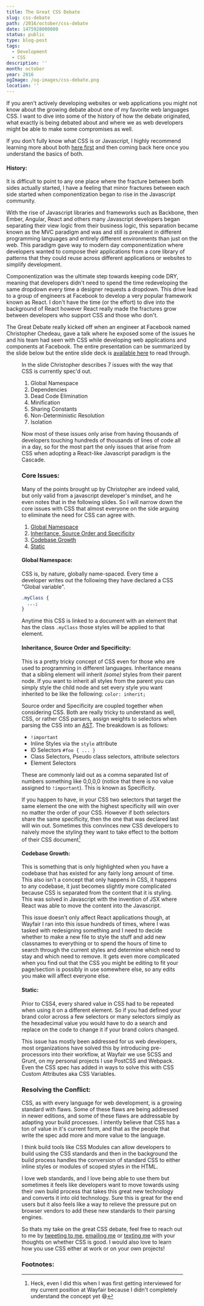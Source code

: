 ```yaml
---
title: The Great CSS Debate
slug: css-debate
path: /2016/october/css-debate
date: 1475928000000
status: public
type: blog-post
tags:
  - Development
  - CSS
description: ''
month: october
year: 2016
ogImage: /og-images/css-debate.png
location: ''
---
```




If you aren't actively developing websites or web applications you might not
know about the growing debate about one of my favorite web languages CSS. I want
to dive into some of the history of how the debate originated, what exactly is
being debated about and where we as web developers might be able to make some
compromises as well.

If you don't fully know what CSS is or Javascript, I highly recommend learning
more about both
<a href="https://www.w3.org/standards/webdesign/htmlcss" data-css-link-article>here
first</a> and then coming back here once you understand the basics of both.

#### History:

It is difficult to point to any one place where the fracture between both sides
actually started, I have a feeling that minor fractures between each side
started when componentization began to rise in the Javascript community.

With the rise of Javascript libraries and frameworks such as Backbone, then
Ember, Angular, React and others many Javascript developers began separating
their view logic from their business logic, this separation became known as the
MVC paradigm and was and still is prevalent in different programming languages
and entirely different environments than just on the web. This paradigm gave way
to modern day componentization where developers wanted to compose their
applications from a core library of patterns that they could reuse across
different applications or websites to simplify development.

Componentization was the ultimate step towards keeping code DRY, meaning that
developers didn't need to spend the time redeveloping the same dropdown every
time a designer requests a dropdown. This drive lead to a group of engineers at
Facebook to develop a very popular framework known as React. I don't have the
time (or the effort) to dive into the background of React however React really
made the fractures grow between developers who support CSS and those who don't.

The Great Debate really kicked off when an engineer at Facebook named
Christopher Chedeau, gave a talk where he exposed some of the issues he and his
team had seen with CSS while developing web applications and components at
Facebook. The entire presentation can be summarized by the slide below but the
entire slide deck is
<a href="https://speakerdeck.com/vjeux/react-css-in-js" data-css-link-article>available
here</a> to read through.


<Figure
  src="/images/css-debate/the-slide.jpg"
  alt="A slide containing the following content: 'Plan: Problems with CSS at scale - Global Namespace - Dependencies - Dead Code Elimination - Minification - Sharing Constants - Non-deterministic Resolution - Isolation  Before we get to the crazy JS part, I'm going to go over all the issues we've been facing when trying to use CSS at scale and how we worked around them. When I'm saying at scale, it means in a codebase with hundreds of developers that are committing code everyday and where most of them are not front-end developers'"
  width="1024"
  height="768"
  caption="The slide that started the great debate!"
/>

In the slide Christopher describes 7 issues with the way that CSS is currently
spec'd out.

1.  Global Namespace
2.  Dependencies
3.  Dead Code Elimination
4.  Minification
5.  Sharing Constants
6.  Non-Deterministic Resolution
7.  Isolation

Now most of these issues only arise from having thousands of developers touching
hundreds of thousands of lines of code all in a day, so for the most part the
only issues that arise from CSS when adopting a React-like Javascript paradigm
is the Cascade.

### Core Issues:

Many of the points brought up by Christopher are indeed valid, but only valid
from a javascript developer's mindset, and he even notes that in the following
slides. So I will narrow down the core issues with CSS that almost everyone on
the side arguing to eliminate the need for CSS can agree with.

1.  [Global Namespace](#global)
2.  [Inheritance, Source Order and Specificity](#inheritance)
3.  [Codebase Growth](#codebase)
4.  [Static](#static)

#### Global Namespace:

CSS is, by nature, globally name-spaced. Every time a developer writes out the
following they have declared a CSS "Global variable".

```css
.myClass {
  ...;
}
```

Anytime this CSS is linked to a document with an element that has the class
`.myClass` those styles will be applied to that element.

#### Inheritance, Source Order and Specificity:

This is a pretty tricky concept of CSS even for those who are used to
programming in different languages. Inheritance means that a sibling element
will inherit _(some)_ styles from their parent node. If you want to inherit all
styles from the parent you can simply style the child node and set every style
you want inherited to be like the following: `color: inherit;`

Source order and Specificity are coupled together when considering CSS. Both are
really tricky to understand as well, CSS, or rather CSS parsers, assign weights
to selectors when parsing the CSS into an
<a href="#ast" data-css-link-article data-footnote="Abstract Syntax Tree" id="ast">AST</a>.
The breakdown is as follows:

- `!important`
- Inline Styles via the `style` attribute
- ID Selectors `#foo { ... }`
- Class Selectors, Pseudo class selectors, attribute selectors
- Element Selectors

These are commonly laid out as a comma separated list of numbers something like
0,0,0,0 (notice that there is no value assigned to `!important`). This is known
as Specificity.

If you happen to have, in your CSS two selectors that target the same element
the one with the highest specificity will win over no matter the order of your
CSS. However if both selectors share the same specificity, then the one that was
declared last will win out. Sometimes this convinces new CSS developers to
naively move the styling they want to take effect to the bottom of their CSS
document[^1]

#### Codebase Growth:

This is something that is only highlighted when you have a codebase that has
existed for any fairly long amount of time. This also isn't a concept that only
happens in CSS, it happens to any codebase, it just becomes slightly more
complicated because CSS is separated from the content that it is styling. This
was solved in Javascript with the invention of JSX where React was able to move
the content into the Javascript.

This issue doesn't only affect React applications though, at Wayfair I ran into
this issue hundreds of times, where I was tasked with redesigning something and
I need to decide whether to make a new file to style the stuff and add new
classnames to everything or to spend the hours of time to search through the
current styles and determine which need to stay and which need to remove. It
gets even more complicated when you find out that the CSS you might be editing
to fit your page/section is possibly in use somewhere else, so any edits you
make will affect everyone else.

#### Static:

Prior to CSS4, every shared value in CSS had to be repeated when using it on a
different element. So if you had defined your brand color across a few selectors
or many selectors simply as the hexadecimal value you would have to do a search
and replace on the code to change it if your brand colors changed.

This issue has mostly been addressed for us web developers, most organizations
have solved this by introducing pre-processors into their workflow, at Wayfair
we use SCSS and Grunt, on my personal projects I use PostCSS and Webpack. Even
the CSS spec has added in ways to solve this with CSS Custom Attributes aka CSS
Variables.

### Resolving the Conflict:

CSS, as with every language for web development, is a growing standard with
flaws. Some of these flaws are being addressed in newer editions, and some of
these flaws are addressable by adapting your build processes. I intently believe
that CSS has a ton of value in it's current form, and that as the people that
write the spec add more and more value to the language.

I think build tools like CSS Modules can allow developers to build using the CSS
standards and then in the background the build process handles the conversion of
standard CSS to either inline styles or modules of scoped styles in the HTML.

I love web standards, and I love being able to use them but sometimes it feels
like developers want to move towards using their own build process that takes
this great new technology and converts it into old technology. Sure this is
great for the end users but it also feels like a way to relieve the pressure put
on browser vendors to add these new standards to their parsing engines.

So thats my take on the great CSS debate, feel free to reach out to me by <a href="https://twitter.com/intent/tweet?url=https%3A%2F%2Fmatthamlin.me%2FPosts%2F2016%2FSeptember%2FSeptemberUpdate&via=immatthamlin&text=%20%20-&" className="link link--article">tweeting
to me</a>, <a href="mailto:matthewjameshamlin@gmail.com" className="link link--article">emailing
me</a> or <a data-footnote="+1 425 210 0980" href="sms:+14252100980" className="link link--article">texting
me</a> with your thoughts on whether CSS is good. I would also love to learn how
you use CSS either at work or on your own projects!

### Footnotes:

[^1]:
    Heck, even I did this when I was first getting interviewed for my current
    position at Wayfair because I didn't completely understand the concept yet
    😄

